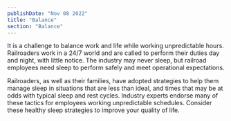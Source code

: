```yaml
---
publishDate: "Nov 08 2022"
title: "Balance"
section: "Balance"
---
```


It is a challenge to balance work and life while working unpredictable hours. Railroaders work in a 24/7 world and are called to perform their duties day and night, with little notice. The industry may never sleep, but railroad employees need sleep to perform safely and meet operational expectations.

Railroaders, as well as their families, have adopted strategies to help them manage sleep in situations that are less than ideal, and times that may be at odds with typical sleep and rest cycles. Industry experts endorse many of these tactics for employees working unpredictable schedules. Consider these healthy sleep strategies to improve your quality of life. 